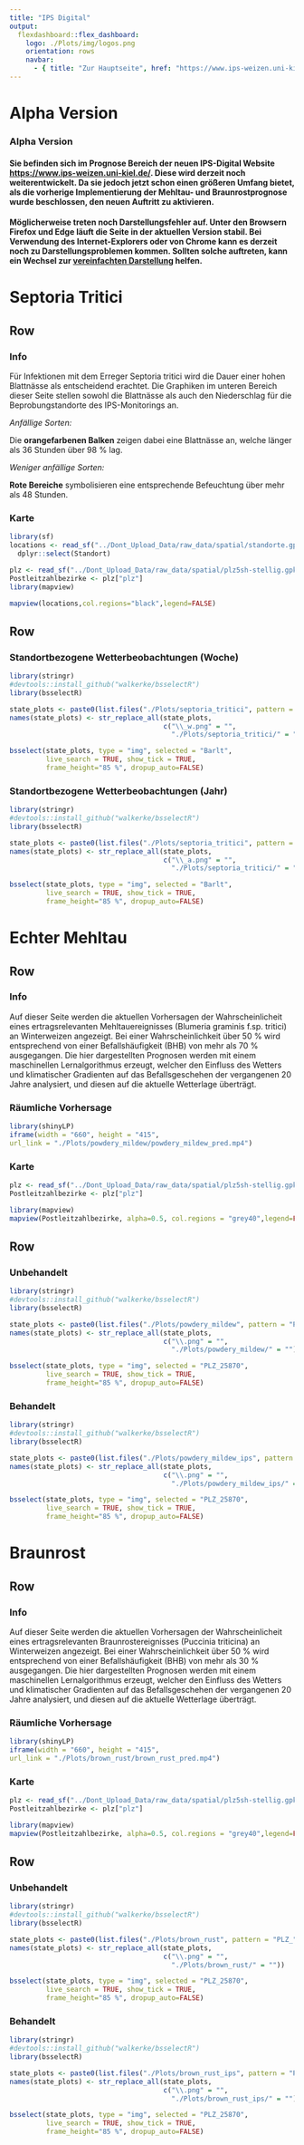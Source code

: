 ```yaml
---
title: "IPS Digital"
output: 
  flexdashboard::flex_dashboard:
    logo: ./Plots/img/logos.png
    orientation: rows
    navbar:
      - { title: "Zur Hauptseite", href: "https://www.ips-weizen.uni-kiel.de/", align: right }
---
```


Alpha Version
===================================== 

### Alpha Version
#### Sie befinden sich im Prognose Bereich der neuen **IPS-Digital** Website [https://www.ips-weizen.uni-kiel.de/](https://www.ips-weizen.uni-kiel.de/). Diese wird derzeit noch weiterentwickelt. Da sie jedoch jetzt schon einen größeren Umfang bietet, als die vorherige Implementierung der Mehltau- und Braunrostprognose wurde beschlossen, den neuen Auftritt zu aktivieren.

#### Möglicherweise treten noch Darstellungsfehler auf. Unter den Browsern Firefox und Edge läuft die Seite in der aktuellen Version stabil. Bei Verwendung des Internet-Explorers oder von Chrome kann es derzeit noch zu Darstellungsproblemen kommen. Sollten solche auftreten, kann ein Wechsel zur [vereinfachten Darstellung](https://whamer.github.io/IPS-Digital_plain.html) helfen.




Septoria Tritici
===================================== 


Row 
-------------------------------------
    
### Info 
    
Für Infektionen mit dem Erreger Septoria tritici wird die Dauer einer hohen Blattnässe als entscheidend erachtet. Die Graphiken im unteren Bereich dieser Seite stellen sowohl die Blattnässe als auch den Niederschlag für die Beprobungstandorte des IPS-Monitorings an. 

*Anfällige Sorten:*

Die **orangefarbenen Balken** zeigen dabei eine Blattnässe an, welche länger als 36 Stunden über 98 % lag. 

*Weniger anfällige Sorten:*

**Rote Bereiche** symbolisieren eine entsprechende Befeuchtung über mehr als 48 Stunden.


### Karte
    
```r
library(sf)
locations <- read_sf("../Dont_Upload_Data/raw_data/spatial/standorte.gpkg") %>% 
  dplyr::select(Standort)

plz <- read_sf("../Dont_Upload_Data/raw_data/spatial/plz5sh-stellig.gpkg")
Postleitzahlbezirke <- plz["plz"] 
library(mapview)

mapview(locations,col.regions="black",legend=FALSE)

```


Row{.tabset .tabset-fade}
-------------------------------------


### Standortbezogene Wetterbeobachtungen (Woche)
```r

library(stringr)
#devtools::install_github("walkerke/bsselectR")
library(bsselectR)

state_plots <- paste0(list.files("./Plots/septoria_tritici", pattern = "_w.png",full.names = TRUE))
names(state_plots) <- str_replace_all(state_plots, 
                                      c("\\_w.png" = "", 
                                        "./Plots/septoria_tritici/" = ""))

bsselect(state_plots, type = "img", selected = "Barlt", 
         live_search = TRUE, show_tick = TRUE,
         frame_height="85 %", dropup_auto=FALSE)
```
     
### Standortbezogene Wetterbeobachtungen (Jahr)
```r

library(stringr)
#devtools::install_github("walkerke/bsselectR")
library(bsselectR)

state_plots <- paste0(list.files("./Plots/septoria_tritici", pattern = "_a.png",full.names = TRUE))
names(state_plots) <- str_replace_all(state_plots, 
                                      c("\\_a.png" = "", 
                                        "./Plots/septoria_tritici/" = ""))

bsselect(state_plots, type = "img", selected = "Barlt", 
         live_search = TRUE, show_tick = TRUE,
         frame_height="85 %", dropup_auto=FALSE)
``` 










Echter Mehltau
===================================== 


Row 
-------------------------------------
    
### Info {data-width=250}
    
Auf dieser Seite werden die aktuellen Vorhersagen der Wahrscheinlicheit eines ertragsrelevanten Mehltauereignisses (Blumeria graminis f.sp. tritici) an Winterweizen angezeigt. Bei einer Wahrscheinlichkeit über 50 % wird entsprechend von einer Befallshäufigkeit (BHB) von mehr als 70 % ausgegangen. Die hier dargestellten Prognosen werden mit einem maschinellen Lernalgorithmus erzeugt, welcher den Einfluss des Wetters und klimatischer Gradienten auf das Befallsgeschehen der vergangenen 20 Jahre analysiert, und diesen auf die aktuelle Wetterlage überträgt.

### Räumliche Vorhersage 

```r
library(shinyLP)
iframe(width = "660", height = "415",
url_link = "./Plots/powdery_mildew/powdery_mildew_pred.mp4")
```



### Karte
    
```r
plz <- read_sf("../Dont_Upload_Data/raw_data/spatial/plz5sh-stellig.gpkg")
Postleitzahlbezirke <- plz["plz"] 

library(mapview)
mapview(Postleitzahlbezirke, alpha=0.5, col.regions = "grey40",legend=FALSE)
```



Row {.tabset .tabset-fade}
-------------------------------------

### Unbehandelt

```r

library(stringr)
#devtools::install_github("walkerke/bsselectR")
library(bsselectR)

state_plots <- paste0(list.files("./Plots/powdery_mildew", pattern = "PLZ_",full.names = TRUE))
names(state_plots) <- str_replace_all(state_plots, 
                                      c("\\.png" = "", 
                                        "./Plots/powdery_mildew/" = ""))

bsselect(state_plots, type = "img", selected = "PLZ_25870", 
         live_search = TRUE, show_tick = TRUE,
         frame_height="85 %", dropup_auto=FALSE)
```
      
  
### Behandelt

```r

library(stringr)
#devtools::install_github("walkerke/bsselectR")
library(bsselectR)

state_plots <- paste0(list.files("./Plots/powdery_mildew_ips", pattern = "PLZ_",full.names = TRUE))
names(state_plots) <- str_replace_all(state_plots, 
                                      c("\\.png" = "", 
                                        "./Plots/powdery_mildew_ips/" = ""))

bsselect(state_plots, type = "img", selected = "PLZ_25870", 
         live_search = TRUE, show_tick = TRUE,
         frame_height="85 %", dropup_auto=FALSE)
```
 








Braunrost
===================================== 

Row 
-------------------------------------
    
### Info {data-width=250}
    
Auf dieser Seite werden die aktuellen Vorhersagen der Wahrscheinlicheit eines ertragsrelevanten Braunrostereignisses (Puccinia triticina) an Winterweizen angezeigt. Bei einer Wahrscheinlichkeit über 50 % wird entsprechend von einer Befallshäufigkeit (BHB) von mehr als 30 % ausgegangen. Die hier dargestellten Prognosen werden mit einem maschinellen Lernalgorithmus erzeugt, welcher den Einfluss des Wetters und klimatischer Gradienten auf das Befallsgeschehen der vergangenen 20 Jahre analysiert, und diesen auf die aktuelle Wetterlage überträgt.


### Räumliche Vorhersage

```r
library(shinyLP)
iframe(width = "660", height = "415",
url_link = "./Plots/brown_rust/brown_rust_pred.mp4")
```

### Karte
    
```r
plz <- read_sf("../Dont_Upload_Data/raw_data/spatial/plz5sh-stellig.gpkg")
Postleitzahlbezirke <- plz["plz"] 

library(mapview)
mapview(Postleitzahlbezirke, alpha=0.5, col.regions = "grey40",legend=FALSE)
```



   
Row {.tabset .tabset-fade}
-------------------------------------

### Unbehandelt

```r

library(stringr)
#devtools::install_github("walkerke/bsselectR")
library(bsselectR)

state_plots <- paste0(list.files("./Plots/brown_rust", pattern = "PLZ_", full.names = TRUE))
names(state_plots) <- str_replace_all(state_plots, 
                                      c("\\.png" = "", 
                                        "./Plots/brown_rust/" = ""))

bsselect(state_plots, type = "img", selected = "PLZ_25870", 
         live_search = TRUE, show_tick = TRUE,
         frame_height="85 %", dropup_auto=FALSE)
```

### Behandelt

```r

library(stringr)
#devtools::install_github("walkerke/bsselectR")
library(bsselectR)

state_plots <- paste0(list.files("./Plots/brown_rust_ips", pattern = "PLZ_", full.names = TRUE))
names(state_plots) <- str_replace_all(state_plots, 
                                      c("\\.png" = "", 
                                        "./Plots/brown_rust_ips/" = ""))

bsselect(state_plots, type = "img", selected = "PLZ_25870", 
         live_search = TRUE, show_tick = TRUE,
         frame_height="85 %", dropup_auto=FALSE)
```


